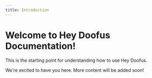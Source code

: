```yaml
---
title: Introduction
---
```


# Welcome to Hey Doofus Documentation!

This is the starting point for understanding how to use Hey Doofus.

We're excited to have you here. More content will be added soon!
